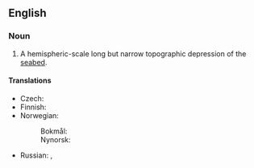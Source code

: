 ==English==
{{wikipedia}}

===Noun===
{{en-noun}}

# {{lb|en|geology|oceanography}} A hemispheric-scale long but narrow topographic depression of the [[seabed]].

====Translations====
{{trans-top|depression of the sea floor}}
* Czech: {{t|cs|podmořský příkop|m}}
* Finnish: {{t|fi|syvänmeren hauta}}
* Norwegian:
*: Bokmål: {{t|nb|dyphavsgrop|m|f}}
*: Nynorsk: {{t|nn|djuphavsgrop|f}}
{{trans-mid}}
* Russian: {{t|ru|глубоково́дный жёлоб|m}}, {{t|ru|океани́ческий жёлоб|m}}
{{trans-bottom}}